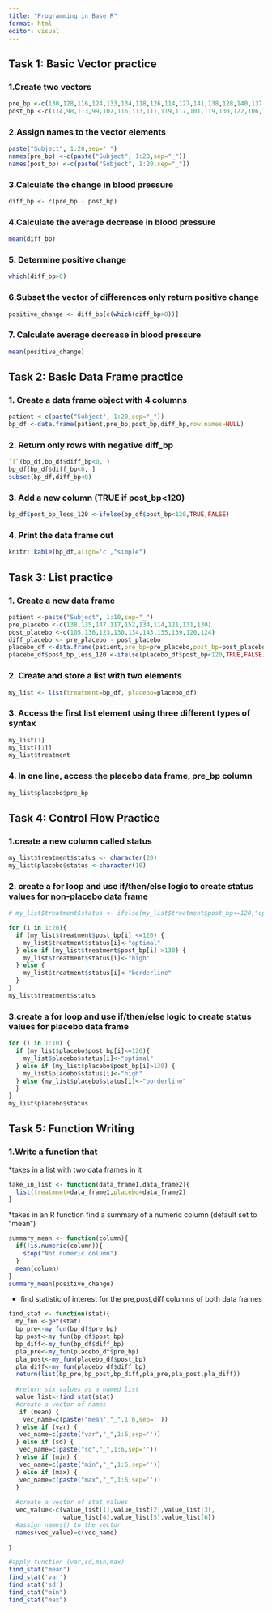 ```yaml
---
title: "Programming in Base R"
format: html
editor: visual
---
```


## Task 1: Basic Vector practice
### 1.Create two vectors
```r
pre_bp <-c(130,128,116,124,133,134,118,126,114,127,141,138,128,140,137,131,120,128,139,135)
post_bp <-c(114,98,113,99,107,116,113,111,119,117,101,119,130,122,106,106,124,102,117,113)
```

### 2.Assign names to the vector elements 
```r
paste("Subject", 1:20,sep="_")
names(pre_bp) <-c(paste("Subject", 1:20,sep="_"))
names(post_bp) <-c(paste("Subject", 1:20,sep="_"))
```

### 3.Calculate the change in blood pressure
```r
diff_bp <- c(pre_bp - post_bp)
```

### 4.Calculate the average decrease in blood pressure
```r
mean(diff_bp)
```

### 5. Determine positive change
```r
which(diff_bp>0)
```

### 6.Subset the vector of differences only return positive change
```r
positive_change <- diff_bp[c(which(diff_bp>0))]
```

### 7. Calculate average decrease in blood pressure
```r
mean(positive_change)
```

## Task 2: Basic Data Frame practice
### 1. Create a data frame object with 4 columns

```r
patient <-c(paste("Subject", 1:20,sep="_"))
bp_df <-data.frame(patient,pre_bp,post_bp,diff_bp,row.names=NULL)
```

### 2. Return only rows with negative diff_bp
```r
`[`(bp_df,bp_df$diff_bp<0, ) 
bp_df[bp_df$diff_bp<0, ]
subset(bp_df,diff_bp<0)
```
### 3. Add a new column (TRUE if post_bp<120)

```r
bp_df$post_bp_less_120 <-ifelse(bp_df$post_bp<120,TRUE,FALSE)
```

### 4. Print the data frame out
```r
knitr::kable(bp_df,align='c',"simple")
```

## Task 3: List practice
### 1. Create a new data frame
```r
patient <-paste("Subject", 1:10,sep="_")
pre_placebo <-c(138,135,147,117,152,134,114,121,131,130)
post_placebo <-c(105,136,123,130,134,143,135,139,120,124)
diff_placebo <- pre_placebo - post_placebo
placebo_df <-data.frame(patient,pre_bp=pre_placebo,post_bp=post_placebo,diff_bp=diff_placebo)
placebo_df$post_bp_less_120 <-ifelse(placebo_df$post_bp<120,TRUE,FALSE)
```

### 2. Create and store a list with two elements
```r
my_list <- list(treatment=bp_df, placebo=placebo_df)
```

### 3. Access the first list element using three different types of syntax
```r
my_list[1]
my_list[[1]]
my_list$treatment
```

### 4. In one line, access the placebo data frame, pre_bp column
```r
my_list$placebo$pre_bp
```


## Task 4: Control Flow Practice
### 1.create a new column called status
```r
my_list$treatment$status <- character(20)
my_list$placebo$status <-character(10)
```
### 2. create a for loop and use if/then/else logic to create status values for non-placebo data frame
```r
# my_list$treatment$status <- ifelse(my_list$treatment$post_bp<=120,"optimal",ifelse(my_list$treatment$post_bp<=130,"borderline","high"))

for (i in 1:20){
  if (my_list$treatment$post_bp[i] <=120) {
    my_list$treatment$status[i]<-"optimal"
  } else if (my_list$treatment$post_bp[i] >130) {
    my_list$treatment$status[i]<-"high"
  } else {
    my_list$treatment$status[i]<-"borderline"
  }
}
my_list$treatment$status
```
### 3.create a for loop and use if/then/else logic to create status values for placebo data frame
```r
for (i in 1:10) {
  if (my_list$placebo$post_bp[i]<=120){
    my_list$placebo$status[i]<-"optimal"
  } else if (my_list$placebo$post_bp[i]>130) {
    my_list$placebo$status[i]<-"high"
  } else {my_list$placebo$status[i]<-"borderline"
  }
}
my_list$placebo$status
```

## Task 5: Function Writing
### 1.Write a function that
*takes in a list with two data frames in it
```r
take_in_list <- function(data_frame1,data_frame2){
  list(treatmnet=data_frame1,placebo=data_frame2)
}
```

*takes in an R function find a summary of a numeric column (default set to "mean")
```r
summary_mean <- function(column){
  if(!is.numeric(column)){
    stop("Not numeric column")
  }
  mean(column)
}
summary_mean(positive_change)
```

* find statistic of interest for the pre,post,diff columns of both data frames
```r
find_stat <- function(stat){
  my_fun <-get(stat)
  bp_pre<-my_fun(bp_df$pre_bp)
  bp_post<-my_fun(bp_df$post_bp)
  bp_diff<-my_fun(bp_df$diff_bp)
  pla_pre<-my_fun(placebo_df$pre_bp)
  pla_post<-my_fun(placebo_df$post_bp)
  pla_diff<-my_fun(placebo_df$diff_bp)
  return(list(bp_pre,bp_post,bp_diff,pla_pre,pla_post,pla_diff))
  
  #return six values as a named list
  value_list<-find_stat(stat)
  #create a vector of names
   if (mean) {
    vec_name=c(paste("mean","_",1:6,sep=''))
  } else if (var) {
   vec_name=c(paste("var","_",1:6,sep=''))
  } else if (sd) {
   vec_name=c(paste("sd","_",1:6,sep=''))
  } else if (min) {
   vec_name=c(paste("min","_",1:6,sep=''))
  } else if (max) {
   vec_name=c(paste("max","_",1:6,sep=''))
  }
  
  #create a vector of stat values
  vec_value<-c(value_list[1],value_list[2],value_list[3],
               value_list[4],value_list[5],value_list[6])
  #assign names() to the vector
  names(vec_value)=c(vec_name)
  
}

#apply function (var,sd,min,max)
find_stat("mean")
find_stat('var')
find_stat('sd')
find_stat("min")
find_stat("max")
```



